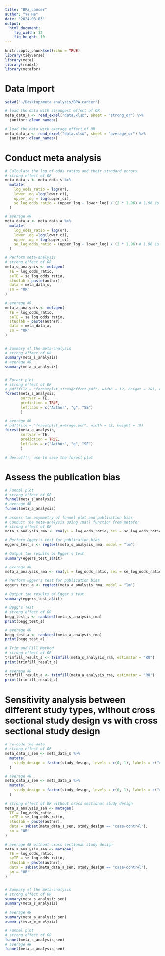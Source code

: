 ```yaml
---
title: "BPA_cancer"
author: "Yu He"
date: "2024-03-03"
output: 
  html_document:
    fig_width: 12
    fig_height: 10
---
```


```r
knitr::opts_chunk$set(echo = TRUE)
library(tidyverse)
library(meta)
library(readxl)
library(metafor)
```

# Data Import
```r
setwd("~/Desktop/meta analysis/BPA_cancer")

# load the data with strongest effect of OR
meta_data_s <- read_excel("data.xlsx", sheet = "strong_or") %>% 
  janitor::clean_names()

# load the data with average effect of OR
meta_data_a <- read_excel("data.xlsx", sheet = "average_or") %>% 
  janitor::clean_names()
```


# Conduct meta analysis
```r
# Calculate the log of odds ratios and their standard errors
# strong effect of OR
meta_data_s <- meta_data_s %>% 
  mutate(
    log_odds_ratio = log(or),
    lower_log =log(lower_ci),
    upper_log = log(upper_ci),
    se_log_odds_ratio = (upper_log - lower_log) / (2 * 1.96) # 1.96 is the Z value for 95% CI
  )

# average OR
meta_data_a <- meta_data_a %>% 
  mutate(
    log_odds_ratio = log(or),
    lower_log =log(lower_ci),
    upper_log = log(upper_ci),
    se_log_odds_ratio = (upper_log - lower_log) / (2 * 1.96) # 1.96 is the Z value for 95% CI
  )

# Perform meta-analysis
# strong effect of OR
meta_s_analysis <- metagen(
  TE = log_odds_ratio,
  seTE = se_log_odds_ratio,
  studlab = paste(auther),
  data = meta_data_s,
  sm = "OR"
)

# average OR
meta_a_analysis <- metagen(
  TE = log_odds_ratio,
  seTE = se_log_odds_ratio,
  studlab = paste(auther),
  data = meta_data_a,
  sm = "OR"
)


# Summary of the meta-analysis
# strong effect of OR
summary(meta_s_analysis)
# average OR
summary(meta_a_analysis)


# Forest plot
# strong effect of OR
# pdf(file = "forestplot_strongeffect.pdf", width = 12, height = 10), use to save the forest plot
forest(meta_s_analysis, 
       sortvar = TE,
       prediction = TRUE,
       leftlabs = c("Author", "g", "SE")
       )

# average OR
# pdf(file = "forestplot_average.pdf", width = 12, height = 10)
forest(meta_a_analysis, 
       sortvar = TE,
       prediction = TRUE,
       leftlabs = c("Author", "g", "SE")
       )

# dev.off(), use to save the forest plot
```


# Assess the publication bias
```r
# Funnel plot
# strong effect of OR
funnel(meta_s_analysis)
# average OR
funnel(meta_a_analysis)

# assess the asymmetry of funnel plot and publication bias
# Conduct the meta-analysis using rma() function from metafor
# strong effect of OR
meta_s_analysis_rma <- rma(yi = log_odds_ratio, sei = se_log_odds_ratio, method = "REML", data = meta_data_s)

# Perform Egger's test for publication bias
eggers_test_s <- regtest(meta_s_analysis_rma, model = "lm")

# Output the results of Egger's test
summary(eggers_test_s$fit)

# average OR
meta_a_analysis_rma <- rma(yi = log_odds_ratio, sei = se_log_odds_ratio, method = "REML", data = meta_data_a)

# Perform Egger's test for publication bias
eggers_test_a <- regtest(meta_a_analysis_rma, model = "lm")

# Output the results of Egger's test
summary(eggers_test_a$fit)
```


```r
# Begg's Test
# strong effect of OR
begg_test_s <- ranktest(meta_s_analysis_rma)
print(begg_test_s)

# average OR
begg_test_a <- ranktest(meta_a_analysis_rma)
print(begg_test_a)
```


```r
# Trim and Fill Method
# strong effect of OR
trimfill_result_s <- trimfill(meta_s_analysis_rma, estimator = "R0")
print(trimfill_result_s)

# average OR
trimfill_result_a <- trimfill(meta_a_analysis_rma, estimator = "R0")
print(trimfill_result_a)
```


# Sensitivity analysis between different study types,  without cross sectional study design vs with cross sectional study design
```r
# re-code the data
# strong effect of OR
meta_data_s_sen <- meta_data_s %>% 
  mutate(
    study_design = factor(study_design, levels = c(0, 1), labels = c("case-control", "cross-sectional"))
  )

# average OR
meta_data_a_sen <- meta_data_a %>% 
  mutate(
    study_design = factor(study_design, levels = c(0, 1), labels = c("case-control", "cross-sectional"))
  )
```


```r
# strong effect of OR without cross sectional study design
meta_s_analysis_sen <- metagen(
  TE = log_odds_ratio,
  seTE = se_log_odds_ratio,
  studlab = paste(auther),
  data = subset(meta_data_s_sen, study_design == "case-control"),
  sm = "OR"
)

# average OR without cross sectional study design
meta_a_analysis_sen <- metagen(
  TE = log_odds_ratio,
  seTE = se_log_odds_ratio,
  studlab = paste(auther),
  data = subset(meta_data_a_sen, study_design == "case-control"),
  sm = "OR"
)


# Summary of the meta-analysis
# strong effect of OR
summary(meta_s_analysis_sen)
summary(meta_s_analysis)

# average OR
summary(meta_a_analysis_sen)
summary(meta_a_analysis)
```


```r
# Funnel plot
# strong effect of OR
funnel(meta_s_analysis_sen)
# average OR
funnel(meta_a_analysis_sen)
```













